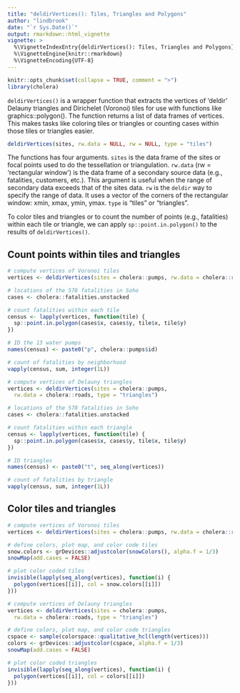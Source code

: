 ```yaml
---
title: "deldirVertices(): Tiles, Triangles and Polygons"
author: "lindbrook"
date: "`r Sys.Date()`"
output: rmarkdown::html_vignette
vignette: >
  %\VignetteIndexEntry{deldirVertices(): Tiles, Triangles and Polygons}
  %\VignetteEngine{knitr::rmarkdown}
  %\VignetteEncoding{UTF-8}
---
```


```r
knitr::opts_chunk$set(collapse = TRUE, comment = ">")
library(cholera)
```

`deldirVertices()` is a wrapper function that extracts the vertices of 'deldir' Delauny triangles and Dirichelet (Voronoi) tiles for use with functions like graphics::polygon(). The function returns a list of data frames of vertices. This makes tasks like coloring tiles or triangles or counting cases within those tiles or triangles easier.

```r
deldirVertices(sites, rw.data = NULL, rw = NULL, type = "tiles")
```

The functions has four arguments. `sites` is the data frame of the sites or focal points used to do the tessellation or triangulation. `rw.data` (rw = 'rectangular window') is the data frame of a secondary source data (e.g., fatalities, customers, etc.). This argument is useful when the range of secondary data exceeds that of the sites data. `rw` is the `deldir` way to specify the range of data. It uses a vector of the corners of the rectangular window: xmin, xmax, ymin, ymax. `type` is "tiles" or "triangles".

To color tiles and triangles or to count the number of points (e.g., fatalities) within each tile or triangle, we can apply `sp::point.in.polygon()` to the results of `deldirVertices()`.

## Count points within tiles and triangles

```r
# compute vertices of Voronoi tiles
vertices <- deldirVertices(sites = cholera::pumps, rw.data = cholera::roads)

# locations of the 578 fatalities in Soho
cases <- cholera::fatalities.unstacked

# count fatalities within each tile
census <- lapply(vertices, function(tile) {
  sp::point.in.polygon(cases$x, cases$y, tile$x, tile$y)
})

# ID the 13 water pumps
names(census) <- paste0("p", cholera::pumps$id)

# count of fatalities by neighborhood
vapply(census, sum, integer(1L))
```

```r
# compute vertices of Delauny triangles
vertices <- deldirVertices(sites = cholera::pumps,
  rw.data = cholera::roads, type = "triangles")

# locations of the 578 fatalities in Soho
cases <- cholera::fatalities.unstacked

# count fatalities within each triangle
census <- lapply(vertices, function(tile) {
  sp::point.in.polygon(cases$x, cases$y, tile$x, tile$y)
})

# ID triangles
names(census) <- paste0("t", seq_along(vertices))

# count of fatalities by triangle
vapply(census, sum, integer(1L))
```

## Color tiles and triangles

```r
# compute vertices of Voronoi tiles
vertices <- deldirVertices(sites = cholera::pumps, rw.data = cholera::roads)

# define colors, plot map, and color code tiles
snow.colors <- grDevices::adjustcolor(snowColors(), alpha.f = 1/3)
snowMap(add.cases = FALSE)

# plot color coded tiles
invisible(lapply(seq_along(vertices), function(i) {
  polygon(vertices[[i]], col = snow.colors[[i]])
}))
```

```r
# compute vertices of Delauny triangles
vertices <- deldirVertices(sites = cholera::pumps,
  rw.data = cholera::roads, type = "triangles")

# define colors, plot map, and color code triangles
cspace <- sample(colorspace::qualitative_hcl(length(vertices)))
colors <- grDevices::adjustcolor(cspace, alpha.f = 1/3)
snowMap(add.cases = FALSE)

# plot color coded triangles
invisible(lapply(seq_along(vertices), function(i) {
  polygon(vertices[[i]], col = colors[[i]])
}))
```
